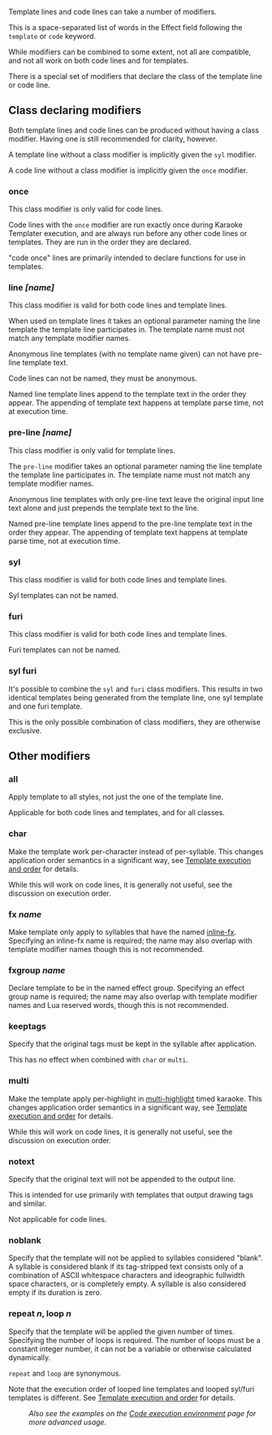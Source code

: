 Template lines and code lines can take a number of modifiers.

This is a space-separated list of words in the Effect field following the <code>template</code> or <code>code</code> keyword.

While modifiers can be combined to some extent, not all are compatible, and not all work on both code lines and for templates.

There is a special set of modifiers that declare the class of the template line or code line.

== Class declaring modifiers ==

Both template lines and code lines can be produced without having a class modifier. Having one is still recommended for clarity, however.

A template line without a class modifier is implicitly given the <code>syl</code> modifier.

A code line without a class modifier is implicitly given the <code>once</code> modifier.

=== once ===

This class modifier is only valid for code lines.

Code lines with the <code>once</code> modifier are run exactly once during Karaoke Templater execution, and are always run before any other code lines or templates. They are run in the order they are declared.

"code once" lines are primarily intended to declare functions for use in templates.

{{Examplebox|
 Comment: 0,0:00:00.00,0:00:05.00,Default,,0000,0000,0000,<u>code once</u>,function setlayer(newlayer) line.layer &#x3D; newlayer; return ""; end

This example declares a new function that changes the Layer field in the output line.
}}
=== line ''[name]'' ===

This class modifier is valid for both code lines and template lines.

When used on template lines it takes an optional parameter naming the line template the template line participates in. The template name must not match any template modifier names.

Anonymous line templates (with no template name given) can not have pre-line template text.

Code lines can not be named, they must be anonymous.

Named line template lines append to the template text in the order they appear. The appending of template text happens at template parse time, not at execution time.

{{Examplebox|
 Comment: 0,0:00:00.00,0:00:05.00,Default,,0000,0000,0000,<u>code line</u>,fxgroup.funky &#x3D; line.actor &#x3D;&#x3D; "funky"

This code line is run once per input line. It enables/disables an effect group named "funky" depending on the Actor field of the input line.
}}
{{Examplebox|
 Comment: 0,0:00:00.00,0:00:05.00,Default,,0000,0000,0000,<u>template line</u>,{\r\t($start,$end,\bord0)}

This template line declares an anonymous line template. The effect produced will transform the border of each syllable to zero during the syllable's duration.
}}
{{Examplebox|
 Comment: 0,0:00:00.00,0:00:05.00,Default,,0000,0000,0000,<u>template line jumper</u>,{\r\t($start,$mid,\frz-0.1)\t($mid,$end,\frz0}

This template line appends to a line template named "jumper"  or creates it if it doesn't exist. Together with the pre-line template example given below, this will produce a "jumping" effect for the syllables.
}}
=== pre-line ''[name]'' ===

This class modifier is only valid for template lines.

The <code>pre-line</code> modifier takes an optional parameter naming the line template the template line participates in. The template name must not match any template modifier names.

Anonymous line templates with only pre-line text leave the original input line text alone and just prepends the template text to the line.

Named pre-line template lines append to the pre-line template text in the order they appear. The appending of template text happens at template parse time, not at execution time.

{{Examplebox|
 Comment: 0,0:00:00.00,0:00:05.00,Default,,0000,0000,0000,<u>template pre-line</u>,{\be1}

This template line declares an anonymous line template, that will prepend <tt>{\be1}</tt> to all matching lines.
}}
{{Examplebox|
 Comment: 0,0:00:00.00,0:00:05.00,Default,,0000,0000,0000,<u>template pre-line jumper</u>,{\org(-10000,$y)}

This template line appends to the pre-line template text of a line template named "jumper", or creates it if it doesn't exist. Together with the line template example given above, this will produce a "jumping" effect for the syllables.
}}
=== syl ===

This class modifier is valid for both code lines and template lines.

Syl templates can not be named.

{{Examplebox|
 Comment: 0,0:00:00.00,0:00:05.00,Default,,0000,0000,0000,<u>template syl</u>,{\pos($x,$y)}

This template line declares a syl template that simply positions the syllable text.
}}
=== furi ===

This class modifier is valid for both code lines and template lines.

Furi templates can not be named.

{{Examplebox|
 Comment: 0,0:00:00.00,0:00:05.00,Default,,0000,0000,0000,<u>template furi</u>,{\pos($x,$y)}

This template line declares a furi template that simply positions the syllable text. It's not needed to do anything further to get correct furigana formatting.
}}
=== syl furi ===

It's possible to combine the <code>syl</code> and <code>furi</code> class modifiers. This results in two identical templates being generated from the template line, one syl template and one furi template.

This is the only possible combination of class modifiers, they are otherwise exclusive.

== Other modifiers ==

=== all ===

Apply template to all styles, not just the one of the template line.

Applicable for both code lines and templates, and for all classes.

{{Examplebox|
 Comment: 0,0:00:00.00,0:00:05.00,Default,,0000,0000,0000,<u>template syl all</u>,{\pos($x,$y)}

This template will be applied to every single syllable in the entire subtitle file, regardless of the style of the line they are on.
}}

=== char ===

Make the template work per-character instead of per-syllable. This changes application order semantics in a significant way, see [[Karaoke Templater Reference: Template execution rules and order|Template execution and order]] for details.

While this will work on code lines, it is generally not useful, see the discussion on execution order.

{{Examplebox|
 Comment: 0,0:00:00.00,0:00:05.00,Default,,0000,0000,0000,<u>template syl char</u>,{\pos($x,$y)}
 Comment: 1,0:00:00.00,0:00:05.00,Default,,0000,0000,0000,<u>template syl char</u>,{\pos($x,$y)\bord0}

Every single character on the line will be positioned separately. For each syllable, each template will apply for all characters in one go, and not be applied interleaved.

For example, if there are two syllables, "ab" and "cd", and the above two templates are applied to them, the result will be 8 lines with the following text, in this order:

 {\pos($x,$y)}a
 {\pos($x,$y)}b
 {\pos($x,$y)\bord0}a
 {\pos($x,$y)\bord0}b
 {\pos($x,$y)}c
 {\pos($x,$y)}d
 {\pos($x,$y)\bord0}c
 {\pos($x,$y)\bord0}d
}}
=== fx ''name'' ===

Make template only apply to syllables that have the named [[inline-fx]]. Specifying an inline-fx name is required; the name may also overlap with template modifier names though this is not recommended.

{{Examplebox|
 Comment: 0,0:00:00.00,0:00:05.00,Default,,0000,0000,0000,<u>template syl fx drop</u>,{\move($x,$y,$x,!$y+30!,$start,$end)}

With this template, all syllables that have the inline-fx "drop" will get an additional line produced, where the syllables moves down 30 pixels during its duration.

All other template lines that don't have ''fx'' specified will still be applied as usual to those syllables as well.
}}
=== fxgroup ''name'' ===

Declare template to be in the named effect group. Specifying an effect group name is required; the name may also overlap with template modifier names and Lua reserved words, though this is not recommended.

{{Examplebox|There is an example of ''fxgroup'' on the [[Karaoke Templater Reference: Code execution environment#Conditional templates with fxgroup|Code execution environment]] page.}}
=== keeptags ===

Specify that the original tags must be kept in the syllable after application.

This has no effect when combined with <code>char</code> or <code>multi</code>.

{{Examplebox|
 template line <u>keeptags</u>: {\r\t($start,!$start+1!,\frx40)\t(!$start+1!,$end,\frx0)}
 karaoke: {\k21}hi{\k10}gu{\k23}ra{\k22}shi {\k38}ga {\k37\1c&H0000FF&}na{\k37}ku

The syllables "tip" back over a bit during highlight. One of them ("na") is coloured differently by putting an override tag in the timed karaoke line, but the following syllables don't get it because of the customary <code>\r</code> at the start of the template.

The ''notags'' modifier ensures that the special colour of the special syllable gets carried over to the output.
}}
=== multi ===

Make the template apply per-highlight in [[Furigana karaoke|multi-highlight]] timed karaoke. This changes application order semantics in a significant way, see [[Karaoke Templater Reference: Template execution rules and order|Template execution and order]] for details.

While this will work on code lines, it is generally not useful, see the discussion on execution order.

{{todo|example}}

=== notext ===

Specify that the original text will not be appended to the output line.

This is intended for use primarily with templates that output drawing tags and similar.

Not applicable for code lines.

{{todo|example}}

=== noblank ===

Specify that the template will not be applied to syllables considered "blank". A syllable is considered blank if its tag-stripped text consists only of a combination of ASCII whitespace characters and ideographic fullwidth space characters, or is completely empty. A syllable is also considered empty if its duration is zero.

{{todo|example}}

=== repeat ''n'', loop ''n'' ===

Specify that the template will be applied the given number of times. Specifying the number of loops is required. The number of loops must be a constant integer number, it can not be a variable or otherwise calculated dynamically.

<code>repeat</code> and <code>loop</code> are synonymous.

Note that the execution order of looped line templates and looped syl/furi templates is different. See [[Karaoke Templater Reference: Template execution rules and order|Template execution and order]] for details.

{{Examplebox|
 template syl <u>loop 4</u>: {\move($x,$y,!$x+math.random(-30,30)!,!$y+math.random(-30,30)!,$start,$end)\alpha&Hc0&\t($start,$end,\alpha&HFF&)}

The ''loop'' modifier is used to created 4 copies of the syllable for each time this template is run. Each of those move in a random direction, up to 30 pixels away in X and Y direction. They also fade out.

The starting alpha for each copy, <code>&Hc0</code> is chosen as 256 - (256 / 4), 4 being the number of loops made. This way, the opacity for each copy adds up to exactly 256. (Technically it should be 255, but that can't be achieved with an even number of loops.)
}}
:''Also see the examples on the [[Karaoke Templater Reference: Code execution environment#Looping templates|Code execution environment]] page for more advanced usage.''